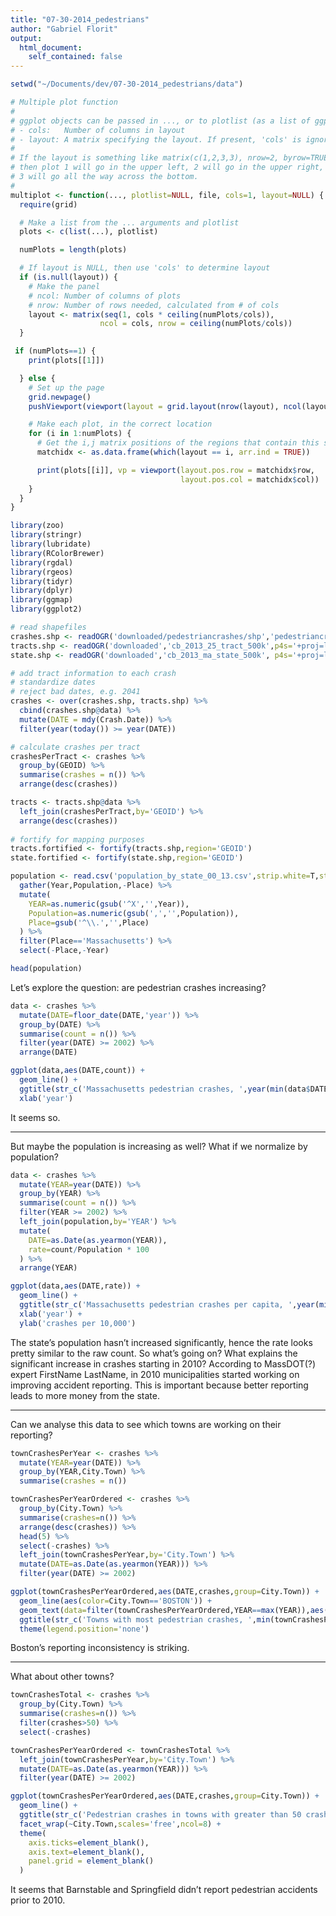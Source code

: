 ```yaml
---
title: "07-30-2014_pedestrians"
author: "Gabriel Florit"
output:
  html_document:
    self_contained: false
---
```


```r
setwd("~/Documents/dev/07-30-2014_pedestrians/data")

# Multiple plot function
#
# ggplot objects can be passed in ..., or to plotlist (as a list of ggplot objects)
# - cols:   Number of columns in layout
# - layout: A matrix specifying the layout. If present, 'cols' is ignored.
#
# If the layout is something like matrix(c(1,2,3,3), nrow=2, byrow=TRUE),
# then plot 1 will go in the upper left, 2 will go in the upper right, and
# 3 will go all the way across the bottom.
#
multiplot <- function(..., plotlist=NULL, file, cols=1, layout=NULL) {
  require(grid)

  # Make a list from the ... arguments and plotlist
  plots <- c(list(...), plotlist)

  numPlots = length(plots)

  # If layout is NULL, then use 'cols' to determine layout
  if (is.null(layout)) {
    # Make the panel
    # ncol: Number of columns of plots
    # nrow: Number of rows needed, calculated from # of cols
    layout <- matrix(seq(1, cols * ceiling(numPlots/cols)),
                    ncol = cols, nrow = ceiling(numPlots/cols))
  }

 if (numPlots==1) {
    print(plots[[1]])

  } else {
    # Set up the page
    grid.newpage()
    pushViewport(viewport(layout = grid.layout(nrow(layout), ncol(layout))))

    # Make each plot, in the correct location
    for (i in 1:numPlots) {
      # Get the i,j matrix positions of the regions that contain this subplot
      matchidx <- as.data.frame(which(layout == i, arr.ind = TRUE))

      print(plots[[i]], vp = viewport(layout.pos.row = matchidx$row,
                                      layout.pos.col = matchidx$col))
    }
  }
}

library(zoo)
library(stringr)
library(lubridate)
library(RColorBrewer)
library(rgdal)
library(rgeos)
library(tidyr)
library(dplyr)
library(ggmap)
library(ggplot2)

# read shapefiles
crashes.shp <- readOGR('downloaded/pedestriancrashes/shp','pedestriancrashes',  p4s='+proj=longlat +ellps=WGS84 +datum=WGS84 +no_defs')
tracts.shp <- readOGR('downloaded','cb_2013_25_tract_500k',p4s='+proj=longlat +ellps=WGS84 +datum=WGS84 +no_defs')
state.shp <- readOGR('downloaded','cb_2013_ma_state_500k', p4s='+proj=longlat +ellps=WGS84 +datum=WGS84 +no_defs')

# add tract information to each crash
# standardize dates
# reject bad dates, e.g. 2041
crashes <- over(crashes.shp, tracts.shp) %>%
  cbind(crashes.shp@data) %>%
  mutate(DATE = mdy(Crash.Date)) %>%
  filter(year(today()) >= year(DATE))

# calculate crashes per tract
crashesPerTract <- crashes %>%
  group_by(GEOID) %>%
  summarise(crashes = n()) %>%
  arrange(desc(crashes))

tracts <- tracts.shp@data %>%
  left_join(crashesPerTract,by='GEOID') %>%
  arrange(desc(crashes))
  
# fortify for mapping purposes
tracts.fortified <- fortify(tracts.shp,region='GEOID')
state.fortified <- fortify(state.shp,region='GEOID')

population <- read.csv('population_by_state_00_13.csv',strip.white=T,stringsAsFactors=F) %>%
  gather(Year,Population,-Place) %>%
  mutate(
    YEAR=as.numeric(gsub('^X','',Year)),
    Population=as.numeric(gsub(',','',Population)),
    Place=gsub('^\\.','',Place)
  ) %>%
  filter(Place=='Massachusetts') %>%
  select(-Place,-Year)

head(population)
```

Let's explore the question: are pedestrian crashes increasing?

```r

data <- crashes %>%
  mutate(DATE=floor_date(DATE,'year')) %>%
  group_by(DATE) %>%
  summarise(count = n()) %>%
  filter(year(DATE) >= 2002) %>%
  arrange(DATE)

ggplot(data,aes(DATE,count)) +
  geom_line() +
  ggtitle(str_c('Massachusetts pedestrian crashes, ',year(min(data$DATE)),'-',year(max(data$DATE)))) +
  xlab('year')
```

It seems so.

***

But maybe the population is increasing as well? What if we normalize by population?

```r

data <- crashes %>%
  mutate(YEAR=year(DATE)) %>%
  group_by(YEAR) %>%
  summarise(count = n()) %>%
  filter(YEAR >= 2002) %>%
  left_join(population,by='YEAR') %>%
  mutate(
    DATE=as.Date(as.yearmon(YEAR)),
    rate=count/Population * 100
  ) %>%
  arrange(YEAR)

ggplot(data,aes(DATE,rate)) +
  geom_line() +
  ggtitle(str_c('Massachusetts pedestrian crashes per capita, ',year(min(data$DATE)),'-',year(max(data$DATE)))) +
  xlab('year') +
  ylab('crashes per 10,000')
```

The state's population hasn't increased significantly, hence the rate looks pretty similar to the raw count. So what's going on? What explains the significant increase in crashes starting in 2010? According to MassDOT(?) expert FirstName LastName, in 2010 municipalities started working on improving accident reporting. This is important because better reporting leads to more money from the state.

***

Can we analyse this data to see which towns are working on their reporting?

```r

townCrashesPerYear <- crashes %>%
  mutate(YEAR=year(DATE)) %>%
  group_by(YEAR,City.Town) %>%
  summarise(crashes = n())

townCrashesPerYearOrdered <- crashes %>%
  group_by(City.Town) %>%
  summarise(crashes=n()) %>%
  arrange(desc(crashes)) %>%
  head(5) %>%
  select(-crashes) %>%
  left_join(townCrashesPerYear,by='City.Town') %>%
  mutate(DATE=as.Date(as.yearmon(YEAR))) %>%
  filter(year(DATE) >= 2002)

ggplot(townCrashesPerYearOrdered,aes(DATE,crashes,group=City.Town)) +
  geom_line(aes(color=City.Town=='BOSTON')) +
  geom_text(data=filter(townCrashesPerYearOrdered,YEAR==max(YEAR)),aes(DATE,crashes,label=City.Town),hjust=1,vjust=-0.5,size=3) +
  ggtitle(str_c('Towns with most pedestrian crashes, ',min(townCrashesPerYearOrdered$YEAR),'-',max(townCrashesPerYearOrdered$YEAR))) +
  theme(legend.position='none')
```

Boston's reporting inconsistency is striking.

***

What about other towns?

```r

townCrashesTotal <- crashes %>%
  group_by(City.Town) %>%
  summarise(crashes=n()) %>%
  filter(crashes>50) %>%
  select(-crashes)

townCrashesPerYearOrdered <- townCrashesTotal %>%
  left_join(townCrashesPerYear,by='City.Town') %>%
  mutate(DATE=as.Date(as.yearmon(YEAR))) %>%
  filter(year(DATE) >= 2002)

ggplot(townCrashesPerYearOrdered,aes(DATE,crashes,group=City.Town)) +
  geom_line() +
  ggtitle(str_c('Pedestrian crashes in towns with greater than 50 crashes in period ',min(townCrashesPerYearOrdered$YEAR),'-',max(townCrashesPerYearOrdered$YEAR),'. Y-scale is relative to each town.')) +
  facet_wrap(~City.Town,scales='free',ncol=8) +
  theme(
    axis.ticks=element_blank(),
    axis.text=element_blank(),
    panel.grid = element_blank()
  )
```

It seems that Barnstable and Springfield didn't report pedestrian accidents prior to 2010.
